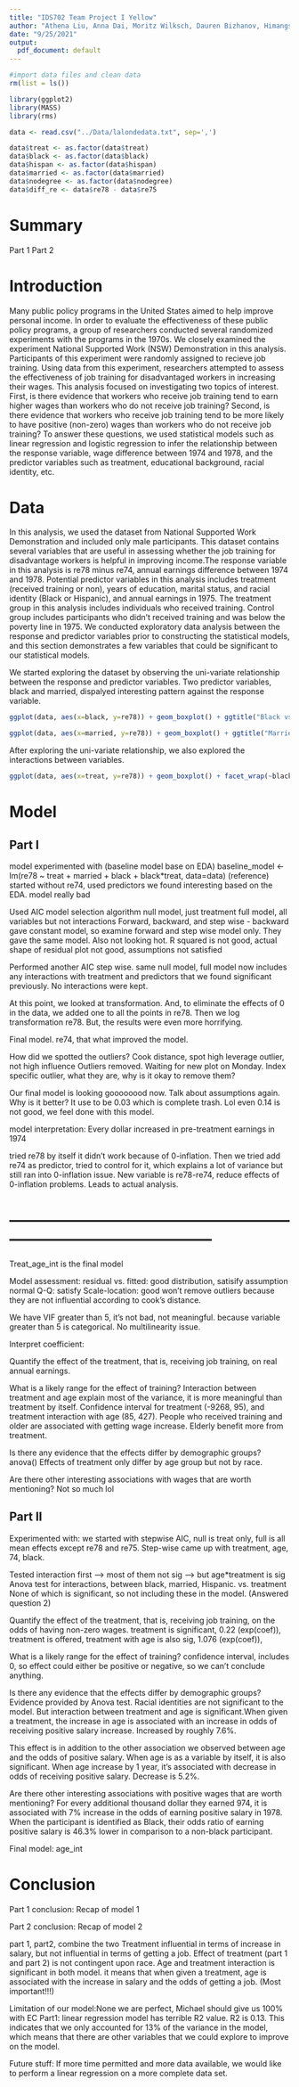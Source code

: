 ```yaml
---
title: "IDS702 Team Project I Yellow"
author: "Athena Liu, Anna Dai, Moritz Wilksch, Dauren Bizhanov, Himangshu Ray Bhantana"
date: "9/25/2021"
output:
  pdf_document: default
---
```


```r
#import data files and clean data
rm(list = ls())

library(ggplot2)
library(MASS)
library(rms)

data <- read.csv("../Data/lalondedata.txt", sep=',')

data$treat <- as.factor(data$treat)
data$black <- as.factor(data$black)
data$hispan <- as.factor(data$hispan)
data$married <- as.factor(data$married)
data$nodegree <- as.factor(data$nodegree)
data$diff_re <- data$re78 - data$re75
```

# Summary
Part 1
Part 2

# Introduction

Many public policy programs in the United States aimed to help improve personal income. In order to evaluate the effectiveness of these public policy programs, a group of researchers conducted several randomized experiments with the programs in the 1970s. We closely examined the experiment National Supported  Work (NSW) Demonstration in this analysis. Participants of this experiment were randomly assigned to recieve job training. Using data from this experiment, researchers attempted to assess the effectiveness of job training for disadvantaged workers in increasing their wages. This analysis focused on investigating two topics of interest. First, is there evidence that workers who receive job training tend to earn higher wages than workers who do not receive job training? Second, is there evidence that workers who receive job training tend to be more likely to have positive (non-zero) wages than workers who do not receive job training? To answer these questions, we used statistical models such as linear regression and logistic regression to infer the relationship between the response variable, wage difference between 1974 and 1978, and the predictor variables such as treatment, educational background, racial identity, etc.

# Data
In this analysis, we used the dataset from National Supported Work Demonstration and included only male participants. This dataset contains several variables that are useful in assessing whether the job training for disadvantage workers is helpful in improving income.The response variable in this analysis is re78 minus re74, annual earnings difference between 1974 and 1978. Potential predictor variables in this analysis includes treatment (received training or non), years of education, marital status, and racial identity (Black or Hispanic), and annual earnings in 1975. The treatment group in this analysis includes individuals who received training. Control group includes participants who didn't received training and was below the poverty line in 1975. We conducted exploratory data analysis between the response and predictor variables prior to constructing the statistical models, and this section demonstrates a few variables that could be significant to our statistical models. 

We started exploring the dataset by observing the uni-variate relationship between the response and predictor variables. Two predictor variables, black and married, dispalyed interesting pattern against the response variable. 

```r
ggplot(data, aes(x=black, y=re78)) + geom_boxplot() + ggtitle("Black vs. re78") + theme(plot.title = element_text(hjust = 0.5))

ggplot(data, aes(x=married, y=re78)) + geom_boxplot() + ggtitle("Married vs. re78") + theme(plot.title = element_text(hjust = 0.5))
```

After exploring the uni-variate relationship, we also explored the interactions between variables. 

```r
ggplot(data, aes(x=treat, y=re78)) + geom_boxplot() + facet_wrap(~black, ncol=4) + ggtitle("Treament vs. re78 By Black") + theme(plot.title = element_text(hjust = 0.5))
```

# Model

## Part I
model experimented with (baseline model base on EDA)
baseline_model <- lm(re78 ~ treat + married + black + black*treat, data=data) (reference)
started without re74, used predictors we found interesting based on the EDA. model really bad

Used AIC model selection algorithm
null model, just treatment
full model, all variables but not interactions
Forward, backward, and step wise - backward gave constant model, so examine forward and step wise model only. They gave the same model. Also not looking hot. R squared is not good, actual shape of residual plot not good, assumptions not satisfied

Performed another AIC step wise. same null model, full model now includes any interactions with treatment and predictors that we found significant previously. No interactions were kept. 

At this point, we looked at transformation. And, to eliminate the effects of 0 in the data, we added one to all the points in re78. Then we log transformation re78. But, the results were even more horrifying. 

Final model.
re74, that what improved the model.

How did we spotted the outliers? Cook distance, spot high leverage outlier, not high influence
Outliers removed. Waiting for new plot on Monday. Index specific outlier, what they are, why is it okay to remove them?

Our final model is looking goooooood now. Talk about assumptions again. Why is it better? It use to be 0.03 which is complete trash. Lol even 0.14 is not good, we feel done with this model. 

model interpretation: 
Every dollar increased in pre-treatment earnings in 1974 

tried re78 by itself it didn't work because of 0-inflation. Then we tried add re74 as predictor, tried to control for it, which explains a lot of variance but still ran into 0-inflation issue. New variable is re78-re74, reduce effects of 0-inflation problems. Leads to actual analysis.

# ---------------------------------------------------------------------------------------------

Treat_age_int is the final model 

Model assessment:
residual vs. fitted: good distribution, satisify assumption
normal  Q-Q: satisfy 
Scale-location: good
won't remove outliers because they are not influential according to cook's distance.

We have VIF greater than 5, it's not bad, not meaningful. because variable greater than 5 is categorical. No multilinearity issue. 

Interpret coefficient:

Quantify the effect of the treatment, that is, receiving job training, on real annual earnings.

What is a likely range for the effect of training?
Interaction between treatment and age explain most of the variance, it is more meaningful than treatment by itself.
Confidence interval for treatment (-9268, 95), and treatment interaction with age (85, 427). People who received training and older are associated with getting wage increase. Elderly benefit more from treatment.

Is there any evidence that the effects differ by demographic groups?
anova()
Effects of treatment only differ by age group but not by race.

Are there other interesting associations with wages that are worth mentioning?
Not so much lol

## Part II
Experimented with:
we started with stepwise AIC, null is treat only, full is all mean effects except re78 and re75. 
Step-wise came up with treatment, age, 74, black.  

Tested interaction first --> most of them not sig --> but age*treatment is sig
Anova test for interactions, between black, married, Hispanic. vs. treatment
None of which is significant, so not including these in the model. (Answered question 2)

Quantify the effect of the treatment, that is, receiving job training, on the odds of having non-zero wages.
treatment is significant, 0.22 (exp(coef)), treatment is offered, 
treatment with age is also sig, 1.076 (exp(coef)), 

What is a likely range for the effect of training?
confidence interval, includes 0, so effect could either be positive or negative, so we can't conclude anything.

Is there any evidence that the effects differ by demographic groups?
Evidence provided by Anova test. Racial identities are not significant to the model. But interaction between treatment and age is significant.When given a treatment, the increase in age is associated with an increase in odds of receiving positive salary increase. Increased by roughly 7.6%.

This effect is in addition to the other association we observed between age and the odds of positive salary. When age is as a variable by itself, it is also significant. When age increase by 1 year, it's associated with decrease in odds of receiving positive salary. Decrease is 5.2%.

Are there other interesting associations with positive wages that are worth mentioning?
For every additional thousand dollar they earned 974, it is associated with 7% increase in the odds of earning positive salary in 1978. 
When the participant is identified as Black, their odds ratio of earning positive salary is 46.3% lower in comparison to a non-black participant. 

Final model: age_int

# Conclusion
Part 1 conclusion:
Recap of model 1

Part 2 conclusion:
Recap of model 2

part 1, part2, combine the two
Treatment influential in terms of increase in salary, but not influential in terms of getting a job. 
Effect of treatment (part 1 and part 2) is not contingent upon race. 
Age and treatment interaction is significant in both model. it means that when given a treatment, age is associated with the increase in salary and the odds of getting a job. (Most important!!!)

Limitation of our model:None we are perfect, Michael should give us 100% with EC
Part1: linear regression model has terrible R2 value. R2 is 0.13. This indicates that we only accounted for 13% of the variance in the model, which means that there are other variables that we could explore to improve on the model. 

Future stuff: If more time permitted and more data available, we would like to perform a linear regression on a more complete data set.

